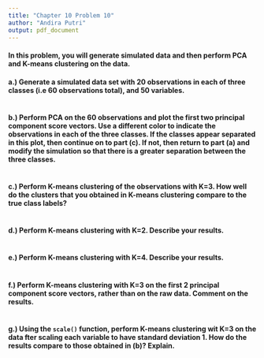---
title: "Chapter 10 Problem 10"
author: "Andira Putri"
output: pdf_document
---

#### In this problem, you will generate simulated data and then perform PCA and K-means clustering on the data.

#### a.) Generate a simulated data set with 20 observations in each of three classes (i.e 60 observations total), and 50 variables.

```{r}
```

#### b.) Perform PCA on the 60 observations and plot the first two principal component score vectors. Use a different color to indicate the observations in each of the three classes. If the classes appear separated in this plot, then continue on to part (c). If not, then return to part (a) and modify the simulation so that there is a greater separation between the three classes.

```{r}
```

#### c.) Perform K-means clustering of the observations with K=3. How well do the clusters that you obtained in K-means clustering compare to the true class labels?

```{r}
```

#### d.) Perform K-means clustering with K=2. Describe your results.

```{r}
```

#### e.) Perform K-means clustering with K=4. Describe your results.

```{r}
```

#### f.) Perform K-means clustering with K=3 on the first 2 principal component score vectors, rather than on the raw data. Comment on the results.

```{r}
```

#### g.) Using the `scale()` function, perform K-means clustering wit K=3 on the data fter scaling each variable to have standard deviation 1. How do the results compare to those obtained in (b)? Explain.

```{r}
```

